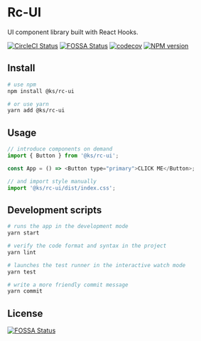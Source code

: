 
<Meta title="RcUI" />

# Rc-UI

UI component library built with React Hooks.

[![CircleCI Status][circleci_image]][circleci_url] [![FOSSA Status][fossa_imge]][fossa_url] [![codecov][codecov_image]][codecov_url] [![NPM version][npm_image]][npm_url]

## Install

```bash
# use npm
npm install @ks/rc-ui

# or use yarn
yarn add @ks/rc-ui
```

## Usage

```js
// introduce components on demand
import { Button } from '@ks/rc-ui';

const App = () => <Button type="primary">CLICK ME</Button>;

// and import style manually
import '@ks/rc-ui/dist/index.css';
```

## Development scripts

```bash
# runs the app in the development mode
yarn start

# verify the code format and syntax in the project
yarn lint

# launches the test runner in the interactive watch mode
yarn test

# write a more friendly commit message
yarn commit
```

## License

[![FOSSA Status](https://app.fossa.com/api/projects/git%2Bgithub.com%2Fkisstar%2Frc-ui.svg?type=large)](https://app.fossa.com/projects/git%2Bgithub.com%2Fkisstar%2Frc-ui?ref=badge_large)

[circleci_image]: https://img.shields.io/circleci/build/github/kisstar/rc-ui/master
[circleci_url]: https://app.circleci.com/pipelines/github/kisstar/rc-ui
[codecov_image]: https://codecov.io/gh/kisstar/rc-ui/branch/master/graph/badge.svg
[codecov_url]: https://codecov.io/gh/kisstar/rc-ui
[fossa_imge]: https://app.fossa.com/api/projects/git%2Bgithub.com%2Fkisstar%2Frc-ui.svg?type=shield
[fossa_url]: https://app.fossa.com/projects/git%2Bgithub.com%2Fkisstar%2Frc-ui?ref=badge_shield
[npm_image]: https://img.shields.io/npm/v/@ks/rc-ui
[npm_url]: http://npmjs.org/package/@ks/rc-ui
